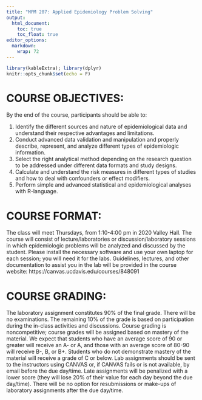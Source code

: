 ```yaml
---
title: "MPM 207: Applied Epidemiology Problem Solving"
output:
  html_document: 
    toc: true
    toc_float: true
editor_options: 
  markdown: 
    wrap: 72
---
```


```r
library(kableExtra); library(dplyr)
knitr::opts_chunk$set(echo = F)
```

# COURSE OBJECTIVES:
By the end of the course, participants should be able to:
  
  1. Identify the different sources and nature of epidemiological data and understand their respective advantages and limitations.
  2. Conduct advanced data validation and manipulation and properly describe, represent, and analyze different types of epidemiologic information.
  3. Select the right analytical method depending on the research question to be addressed under different data formats and study designs.
  4. Calculate and understand the risk measures in different types of studies and how to deal with confounders or effect modifiers.
  5.  Perform simple and advanced statistical and epidemiological analyses with R-language.

# COURSE FORMAT:
The class will meet Thursdays, from 1:10-4:00 pm in 2020 Valley Hall. The course will consist of lecture/laboratories or discussion/laboratory sessions in which epidemiologic problems will be analyzed and discussed by the student. Please install the necessary software and use your own laptop for each session; you will need it for the labs. Guidelines, lectures, and other documentation to assist you in the lab will be provided in the course website:
 https://canvas.ucdavis.edu/courses/848091   

# COURSE GRADING:
The laboratory assignment constitutes 90% of the final grade. There will be no examinations. The remaining 10% of the grade is based on participation during the in-class activities and discussions. Course grading is noncompetitive; course grades will be assigned based on mastery of the material. We expect that students who have an average score of 90 or greater will receive an A- or A, and those with an average score of 80-90 will receive B-, B, or B+. Students who do not demonstrate mastery of the material will receive a grade of C or below. Lab assignments should be sent to the instructors using CANVAS or, if CANVAS fails or is not available, by email before the due day/time. Late assignments will be penalized with a lower score (they will lose 20% of their value for each day beyond the due day/time). There will be no option for resubmissions or make-ups of laboratory assignments after the due day/time.  
